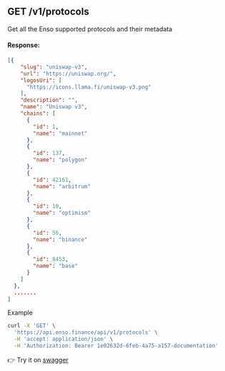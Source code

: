 ## GET /v1/protocols

Get all the Enso supported protocols and their metadata

#### Response:

```json
[{
    "slug": "uniswap-v3",
    "url": "https://uniswap.org/",
    "logosUri": [
      "https://icons.llama.fi/uniswap-v3.png"
    ],
    "description": "",
    "name": "Uniswap v3",
    "chains": [
      {
        "id": 1,
        "name": "mainnet"
      },
      {
        "id": 137,
        "name": "polygon"
      },
      {
        "id": 42161,
        "name": "arbitrum"
      },
      {
        "id": 10,
        "name": "optimism"
      },
      {
        "id": 56,
        "name": "binance"
      },
      {
        "id": 8453,
        "name": "base"
      }
    ]
  },
  .......
]
```

Example

```bash copy
curl -X 'GET' \
  'https://api.enso.finance/api/v1/protocols' \
  -H 'accept: application/json' \
  -H 'Authorization: Bearer 1e02632d-6feb-4a75-a157-documentation'
```

👉 Try it on [swagger](https://api.enso.finance/api#/metadata/ProtocolsController_findAll)
